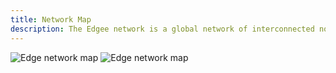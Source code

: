 ```yaml
---
title: Network Map
description: The Edgee network is a global network of interconnected nodes that communicate with each other to relay transactions and information.
---
```


<img
  className="block dark:hidden"
  src="/images/map-light.png"
  alt="Edge network map"
/>
<img
  className="hidden dark:block"
  src="/images/map-dark.png"
  alt="Edge network map"
/>


